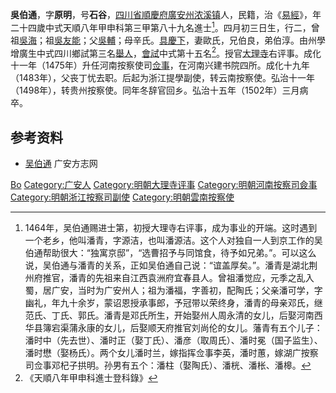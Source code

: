 {{明清人物信息框
| 姓名 = 吳伯通
| 原名 =
| 圖片名稱= 
| 圖片大小 =
| 圖片說明 = 
| 最高職務 =
| 國家 = 大明 
| 爵位 =
| 籍貫 = [[四川省|四川省]][[順慶府|順慶府]][[廣安州|廣安州]]
| 族裔 = 
| 旗籍 = 
| 字號 = 
| 諡號 =
| 出生日期 = 四月初三日
| 出生地點 =
| 逝世日期 = 
| 逝世地點 =
| 墓葬 =
| 配偶 = 歐氏
| 親屬 = 曾祖[[吳海|吳海]]，祖[[吳友能|吳友能]]，父[[吳輔|吳輔]]，母辛氏
| 出身 =
* 天順八年甲申科進士
| 經歷 =
| 著作 =  
*
*
*
}}
'''吳伯通'''{{BD|1441年||1500年||}}，字'''原明'''，号'''石谷'''，[[四川省|四川省]][[順慶府|順慶府]][[廣安州|廣安州]][[浓溪镇|浓溪镇]]人，民籍，治《[[易經|易經]]》，年二十四歲中式天順八年甲申科第三甲第八十九名進士<ref>1464年，吴伯通赐进士第，初授大理寺右评事，成为事业的开端。这时遇到一个老乡，他叫潘青，字源洁，也叫潘源洁。这个人对独自一人到京工作的吴伯通帮助很大：“独寓京邸”，“选曹招予与同馆食，待予如兄弟。”。可以这么说，吴伯通与潘青的关系，正如吴伯通自己说：“谊盖厚矣。”。潘青是湖北荆州府推官，潘青的先祖来自江西袁洲府宜春县人。曾祖潘觉应，元季之乱入蜀，居广安，当时为广安州人；祖为潘福，字善初，配陶氏；父亲潘可学，字幽礼，年九十余岁，蒙诏恩授承事郎，予冠带以荣终身，潘青的母亲邓氏，继范氏、丁氏、郭氏。潘青是邓氏所生，开始娶州人周永清的女儿，后娶河南西华县簿宕渠蒲永康的女儿，后娶顺天府推官刘尚伦的女儿。藩青有五个儿子：潘时中（先去世）、潘时正（娶丁氏）、潘彦（取周氏）、潘时冕（国子监生）、潘时懋（娶杨氏）。两个女儿潘时兰，嫁指挥佥事李英，潘时蕙，嫁湖广按察司佥事邓杞子拱明。孙男有五个：潘柱（娶陶氏）、潘桄、潘枨、潘槔。</ref>。四月初三日生，行二，曾祖[[吳海|吳海]]；祖[[吳友能|吳友能]]；父[[吳輔|吳輔]]；母辛氏。[[具慶下|具慶下]]，妻歐氏，兄伯良，弟伯淳。由州學增廣生中式四川鄉試第三名[[舉人|舉人]]，[[會試|會試]]中式第十五名<ref>《天順八年甲申科進士登科錄》</ref>。授官[[大理寺|大理寺]]右评事。成化十一年（1475年）升任河南按察使司[[佥事|佥事]]，在河南兴建书院四所。成化十九年（1483年），父丧丁忧去职。后起为浙江提學副使，转云南按察使。弘治十一年（1498年），转贵州按察使。同年冬辞官回乡。弘治十五年（1502年）三月病卒。

== 参考资料 ==
{{reflist}}
*[https://web.archive.org/web/20160305085720/http://www.gafz.gov.cn/garw/2015-01-30/348.html 吴伯通] 广安方志网

{{天順八年甲申科殿試金榜}}

{{Authority control}}

{{DEFAULTSORT:}}
[[Category:吴姓|Bo]]
[[Category:广安人|Category:广安人]]
[[Category:明朝大理寺评事|Category:明朝大理寺评事]]
[[Category:明朝河南按察司僉事|Category:明朝河南按察司僉事]]
[[Category:明朝浙江按察司副使|Category:明朝浙江按察司副使]]
[[Category:明朝雲南按察使|Category:明朝雲南按察使]]